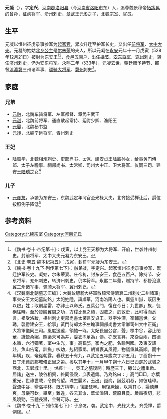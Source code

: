 '''元凝'''（{{bd|？||533年||catIdx=Y元}}），字'''定兴'''，[[河南郡|河南郡]][[洛阳县|洛阳县]]（今[[河南省|河南省]][[洛阳市|洛阳市]]东）人，追尊魏景穆帝[[拓跋晃|拓跋晃]]的曾孙，征虏将军、汾州刺史、章武王[[元彬_(北魏)|元彬]]之子，北魏宗室、官员。

==生平==
元凝以恒州征虏录事参军为[[起家官|起家官]]，累次升迁至护军长史，又出任[[前将军|前将军]]、[[太中大夫|太中大夫]]。元凝的姑姑[[北乡公主|北乡公主]]是[[尔朱荣|尔朱荣]]的夫人，所以元凝在[[永安_(北魏)|永安]]元年十一月戊寅（528年12月21日）被封为东安王<ref>《魏书·卷十·帝纪第十》：戊寅，以上党王天穆为大将军、开府，世袭并州刺史。封前将军、太中大夫元凝为东安王。</ref><ref>《北史·卷五·魏本纪第五》：戊寅，封前军元凝为东安王。</ref>，食邑五百户，出任[[持节|持节]]、[[安东将军|安东将军]]、[[兖州_(古代)|兖州]]刺史，转任[[济州_(北魏)|济州]]刺史，仍为安东将军。[[永熙_(北魏)|永熙]]二年（533年），元凝去世，朝廷赠予持节、都督[[沧州_(古代)|沧]][[瀛州_(北魏)|瀛]][[冀州_(古代)|冀]]三州诸军事、[[骠骑大将军|骠骑大将军]]、[[冀州_(古代)|冀州]]刺史<ref>《魏书·卷十九下·列传第七下》：融弟凝，字定兴。起家恒州征虏录事参军，累迁护军长史。凝姑，尔朱荣妻。庄帝初，封东安王，食邑五百户。除持节、安东将军、兖州刺史，转济州刺史，仍本将军。永熙二年薨，赠持节、都督沧瀛冀三州诸军事、骠骑大将军、冀州刺史。</ref>。

==家庭==
===兄弟===
*[[元融_(章武王)|元融]]，北魏车骑将军、左军都督、章武庄武王
*[[元湛_(廷尉少卿)|元湛]]，北魏前将军、通直散起常侍、廷尉少卿、渔阳王
*[[元晏|元晏]]，北魏秘书监
*[[元竫|元竫]]，北魏宁远将军、青州刺史

===王妃===
*[[陆顺华|陆顺华]]，北魏相州刺史、吏部尚书、太保、建安贞王[[陆馛|陆馛]]孙女，给事黄门侍郎、太子左瞻事、祠部尚书、太常卿、司州大中正、卫大将军、仪同三司、建安王[[陆琇|陆琇]]之女<ref>《汉魏南北朝墓志汇编》：大魏故驃騎大將軍散騎常侍濟袞二州刺史二州諸軍」事東安王太妃墓誌銘」太妃姓陸，諱順華，河南洛陽人也。稟靈川嶽，既因生以啟」姓；取則星雷，亦祚土以命氏。五葉公門，復在今日；九世卿」族，徒稱往時。至於贊殷翼周之功，方稷比契之績，固載之」於敦史，此可得而悉言。祖受洛跋，相州刺史吏部尚書太保建安貞王。器宇沖深，宰輔當世。父琇，襲爵建安王，給事」黃門侍郎太子左瞻事祠部尚書太常卿司州大中正衛」大將軍儀同三司。風度邃遠，領袖一時。太妃長自公宮，聲」標中谷，容止閑華，識悟柔婉，照梁未可為并，委衣不足為」儔。亦既言笄，來從百兩，四德本循，六行彌著，室中生光，事」高蕃邸，家內之肥，名踰列國。及東安詔赴，魚山告窀，訓撫」咳幼，剋紹家業。朝旨褒其風德，物議重其高順。而中年構」疾，奄從朝露。春秋五十有九，以武定五年歲次丁卯五月」丁酉朔十一日丁未薨於鄴城脩正里之第。粵以其年十」一月甲午朔十六日已酉窆於武城之西北，去鄴城十里。」世經十一，吳王之墓復開；時歷三千，滕公之廬重啟。居諸」送生，陵谷相貿，終同侵毀，庶表遺鐫。乃為銘曰：」高門□□，亦葉重光，世祿世載，令問令望。珠生麗水，玉出」崑崗，誕茲明叔，如彼珪璋。聲流中谷，嚮溢平林，既方桃李，」復諸瑟琴。用復厥操，以秉其心，婦德無爽，母儀可欽。畢至」難違，各云其命，華堂溘阻，荒原且敻。嚴霜夜切，悲風曉勁，玉體長潛，金聲可詠。</ref>

===儿子===
*[[元彦友|元彦友]]，承袭为东安王，东魏武定年间官至光禄大夫，北齐接受禅让后，爵位按照例子降低<ref>《魏书·卷十九下·列传第七下》：子彦友，袭。武定中，光禄大夫。齐受禅，爵例降。</ref>

== 参考资料 ==
{{reflist}}

[[Category:北魏宗室|Category:北魏宗室]]
[[Category:河南元氏|Category:河南元氏]]